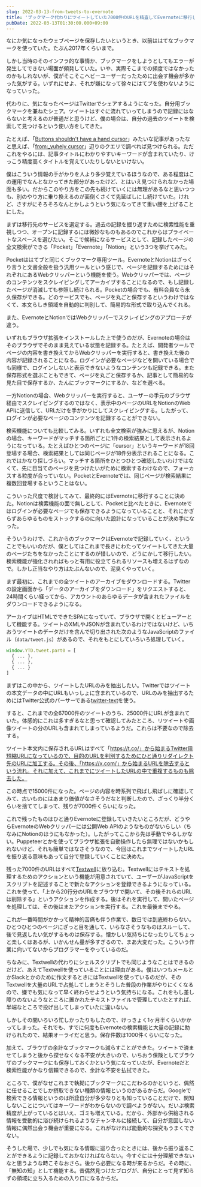 ```yaml
---
slug: 2022-03-13-from-tweets-to-evernote
title: 'ブックマーク代わりにツイートしていた7000件のURLを精査してEvernoteに移行した'
pubDate: 2022-03-13T01:30:00.000+09:00
---
```


なにか気になったウェブページを保存したいというとき、以前ははてなブックマークを使っていた。たぶん2017年くらいまで。

しかし当時のそのインフラ的な事情か、ブックマークをしようとしてもエラーが発生してできない場面が頻発していた。いや、実際そこまでの頻度ではなかったのかもしれないが、僕がそこそこヘビーユーザーだったために出会す機会が多かった気がする。いずれにせよ、それが嫌になって徐々にはてブを使わないようになっていった。

代わりに、気になったページはTwitterでシェアするようになった。自分用ブックマークを兼ねたシェア。ツイートはすぐに流れていってしまうので記録にはならないと考えるのが普通だと思うけど、僕の場合は、自分の過去のツイートを検索して見つけるという使い方をしてきた。

たとえば、「[Buttons shouldn't have a hand cursor](https://adamsilver.io/blog/buttons-shouldnt-have-a-hand-cursor/)」みたいな記事があったなと思えば、「[from:\_yuheiy cursor](https://x.com/search?q=from%3A_yuheiy%20cursor&src=typed_query)」辺りのクエリで調べれば見つけられる。ただこれをやるには、記事タイトルにわかりやすいキーワードが含まれていたり、けっこう精度高くタイトルを覚えていたりしないといけない。

僕はこういう情報の手がかりを人より多少覚えているほうなので、ある程度はこの運用でなんとなかってきた部分があったけど、とはいえ見つけられなかった場面も多い。だからこのやり方をこの先も続けていくには無理があるなと思いつつも、別のやり方に乗り換えるのが面倒くさくて先延ばしにし続けていた。けれど、さすがにそろそろなんとかしようという気になってきて重い腰を上げることにした。

まずは移行先のサービスを選定する。過去の記録を掘り返すために検索性能を重視しつつ、オープンに記録するには微妙なものもあるのでこれからはプライベートなスペースを選びたい。そこで候補になるサービスとして、記録したページの全文検索ができる「Pocket」「Evernote」「Notion」という3つを挙げてみた。

Pocketははてブと同じくブックマーク専用ツール。EvernoteとNotionはざっくり言うと文書全般を扱う汎用ツールという感じで、ページを記録するためにはそれぞれにあるWebクリッパーという機能を使う。Webクリッパーでは、ページのコンテンツをスクレイピングしてアーカイブすることになるので、もし記録したページが消滅しても参照し続けられる。Pocketの場合でも、有料会員なら永久保存ができる。どのサービスでも、ページを丸ごと保存するというわけではなくて、本文らしき領域を自動的に判別して、簡易的な形式で取り込んでくれる。

また、EvernoteとNotionではWebクリッパーでスクレイピングのアプローチが違う。

いずれもブラウザ拡張をインストールした上で使うのだが、Evernoteの場合はそのブラウザでそのまま見えている状態を記録する。たとえば、開発者ツールでページの内容を書き換えてからWebクリッパーを実行すると、書き換えた後の内容が記録されることになる。ログインが必要なページなどを開いている場合でも同様で、ログインしないと表示できないようなコンテンツも記録できる。また保存形式を選ぶこともできて、ページを丸ごと保存するか、記事として簡易的な見た目で保存するか、たんにブックマークにするか、などを選べる。

一方Notionの場合、Webクリッパーを実行すると、ユーザーの手元のブラウザ経由でスクレイピングするのではなく、表示中のページのURLをNotionのWeb APIに送信して、URLだけを手がかりにしてスクレイピングする。したがって、ログインが必要なページのコンテンツを記録することができない。

検索機能についても比較してみる。いずれも全文検索が強みに思えるが、Notionの場合、キーワードがマッチする箇所ごとに1件の検索結果として表示されるようになっている。たとえばひとつのページに「cursor」というキーワードが18回登場する場合、検索結果としては同じページが18件分表示されることになる。これではかなり探しづらい。マッチする箇所をひとつひとつ確認したいわけではなくて、先に目当てのページを見つけたいがために検索するわけなので、フォーカスする粒度が合っていない。PocketとEvernoteでは、同じページが検索結果に複数回登場するということはない。

こういった尺度で検討してみて、最終的にはEvernoteに移行することに決めた。Notionは検索機能の面で無しとして、Pocketと比べたときに、Evernoteではログインが必要なページでも保存できるようになっていることと、それにかぎらずあらゆるものをストックするのに向いた設計になっていることが決め手になった。

そういうわけで、これからのブックマークはEvernoteで記録していく、ということでもいいのだが、僕としてはこれまで長きにわたってツイートしてきた大量のページたちをなかったことにするのが惜しいので、どうにかして移行したい。検索機能が強化されればもっと有用に役立てられるリソースも増えるはずなので。しかし正当なやり方はたぶんないので、泥臭くやっていく。

まず最初に、これまでの全ツイートのアーカイブをダウンロードする。Twitterの設定画面から「データのアーカイブをダウンロード」をリクエストすると、24時間くらい経ってから、アカウントのあらゆるデータが含まれたファイルをダウンロードできるようになる。

アーカイブはHTMLでできたSPAになっていて、ブラウザで開くとビューアーとして機能する。ツイートのXMLやJSONが含まれているわけではないけど、いちおうツイートのデータだけを含んで切り出された次のようなJavaScriptのファイル（`data/tweet.js`）があるので、それをもとにしていろいろ処理していく。

```javascript
window.YTD.tweet.part0 = [
  { ... },
  { ... },
  { ... }
]
```

まずはこの中から、ツイートしたURLのみを抽出したい。Twitterではツイートの本文データの中にURLもいっしょに含まれているので、URLのみを抽出するためにはTwitter公式のパーサーである[twitter-text](https://github.com/twitter/twitter-text)を使う。

すると、これまでの全67000件のツイートのうち、25000件にURLが含まれていた。体感的にこれは多すぎるなと思って確認してみたところ、リツイートや画像ツイートの分のURLも含まれてしまっているようだ。これらは不要なので除去する。

ツイート本文内に保存されるURLはすべて「https://t.co/」から始まるTwitter用短縮URLになっているので、目的のURLを判別するためにひと通りリダイレクト先のURLに加工する。その後、「https://x.com/」から始まるURLを除去するという流れ。それに加えて、これまでにツイートしたURLの中で重複するものも除去した。

この時点で15000件になった。ページの内容を時系列で飛ばし飛ばしに確認してみて、古いものにはあまり価値がなさそうだなと判断したので、ざっくり半分くらいを捨ててしまって、残りが7000件くらいになった。

これで残ったものはひと通りEvernoteに登録していきたいところだが、どうやらEvernoteのWebクリッパーには公開Web APIのようなものがないらしい（ちなみにNotionのほうにもなかった）。したがってここから先は手動でやるしかない。Puppeteerとかを使ってブラウザ拡張を自動操作したら無理ではないかもしれないけど、それも簡単ではなさそうなので、今回はこれまでツイートしたURLを振り返る意味もあって自分で登録していくことに決めた。

残った7000件のURLはすべて[Textwell](https://sociomedia.com/textwell/)に放り込む。Textwellにはテキストを処理するためのアクションという機能が用意されていて、ユーザーがJavaScriptをスクリプトを記述することで新たなアクションを登録できるようになっている。これを使って、「上から20行分のURLをブラウザで開いて、その後それらのURLは削除する」というアクションを作成する。後はそれを実行して、開いたページを処理しては、その後はまたアクションを実行する。これを最後までやる。

これが一番時間がかかって精神的苦痛も伴う作業で、数日では到底終わらない。ひとつひとつのページにざっと目を通して、いらなさそうなものはスルーして、後で見返したい気がするものは保存する。懐かしい気持ちになったりしてちょっと楽しくはあるが、いかんせん量が多すぎるので、まあ大変だった。こういう作業に向いてないからプログラマーをやっているのだ。

ちなみに、Textwellの代わりにシェルスクリプトでも同じようなことはできるのだけど、あえてTextwellを使っていることには理由がある。僕はいつもメールとかSlackとかのために作文するときにはTextwellを使っているのだが、そのTextwellを大量のURLで占拠してしまうとそうした普段の作業がやりにくくなるので、嫌でも気になって早く終わらせようという気持ちになる。これをもし差し障りのないようなところに置かれたテキストファイルで管理していたとすれば、半端なところで投げ出してしまっていたに違いない。

しかしその間いろいろ忙しかったりもしたので、けっきょく1ヶ月半くらいかかってしまった。それでも、すでに何度もEvernoteの検索機能と大量の記録に助けられたので、結果オーライだと思う。保存件数は1000件くらいになった。

加えて、ブラウザの余計なブックマークも減らすことができた。ツイートで済ませてしまうと後から探せなくなる不安が大きいので、いちおう保険としてブラウザのブックマークにも保存しておくかという気になっていたが、Evernoteだと検索性能がかなり信頼できるので、余計な不安を払拭できた。

ところで、僕がなぜこれまで執拗にブックマークにこだわるのかというと、偶然に任せることでしか摂取できない種類の情報というのがあるからだ。Googleで検索できる情報というのは所詮自分が多少なりとも知っていることだけで、関知しないことについてはキーワードがわからないので調べようがない。だいぶ検索精度が上がっているとはいえ、ゴミも増えている。だから、外部から供給される情報を受動的に浴び続けられるようなチャンネルに接続して、自分が意図しない情報に偶然出会う機会が重要になる。これがなければ能動的な探究もうまくできない。

そうした場で、少しでも気になる情報に巡り合ったときには、後から振り返ることができるように記録しておかなければならない。今すぐには十分理解できないなと思うような時こそなおさら。後から必要になる時が来るからだ。その時に、「無知の知」として機能する。昔偶然見つけたブログが、自分にとって見ず知らずの領域に立ち入るための入り口になるからだ。
